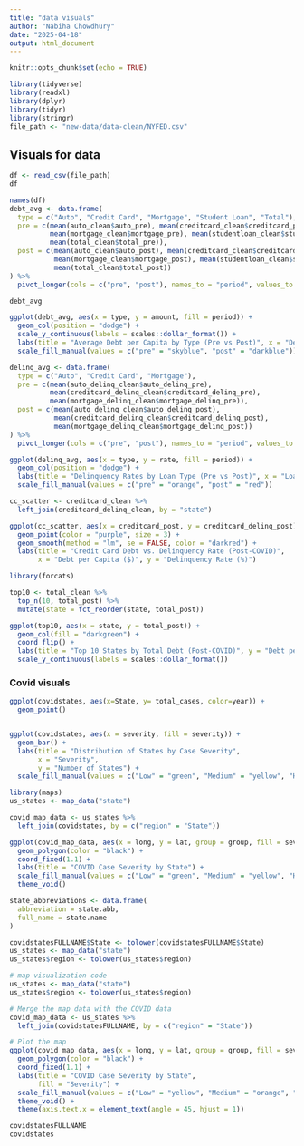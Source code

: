 ```yaml
---
title: "data visuals"
author: "Nabiha Chowdhury"
date: "2025-04-18"
output: html_document
---
```


```r
knitr::opts_chunk$set(echo = TRUE)

library(tidyverse)
library(readxl)
library(dplyr)
library(tidyr)
library(stringr)
file_path <- "new-data/data-clean/NYFED.csv"

```

## Visuals for data
```r

df <- read_csv(file_path)
df 

names(df)
debt_avg <- data.frame(
  type = c("Auto", "Credit Card", "Mortgage", "Student Loan", "Total"),
  pre = c(mean(auto_clean$auto_pre), mean(creditcard_clean$creditcard_pre),
          mean(mortgage_clean$mortgage_pre), mean(studentloan_clean$studentloan_pre),
          mean(total_clean$total_pre)),
  post = c(mean(auto_clean$auto_post), mean(creditcard_clean$creditcard_post),
           mean(mortgage_clean$mortgage_post), mean(studentloan_clean$studentloan_post),
           mean(total_clean$total_post))
) %>%
  pivot_longer(cols = c("pre", "post"), names_to = "period", values_to = "amount")

debt_avg

ggplot(debt_avg, aes(x = type, y = amount, fill = period)) +
  geom_col(position = "dodge") +
  scale_y_continuous(labels = scales::dollar_format()) +
  labs(title = "Average Debt per Capita by Type (Pre vs Post)", x = "Debt Type", y = "Amount") +
  scale_fill_manual(values = c("pre" = "skyblue", "post" = "darkblue"))
```


```r
delinq_avg <- data.frame(
  type = c("Auto", "Credit Card", "Mortgage"),
  pre = c(mean(auto_delinq_clean$auto_delinq_pre),
          mean(creditcard_delinq_clean$creditcard_delinq_pre),
          mean(mortgage_delinq_clean$mortgage_delinq_pre)),
  post = c(mean(auto_delinq_clean$auto_delinq_post),
           mean(creditcard_delinq_clean$creditcard_delinq_post),
           mean(mortgage_delinq_clean$mortgage_delinq_post))
) %>%
  pivot_longer(cols = c("pre", "post"), names_to = "period", values_to = "rate")

ggplot(delinq_avg, aes(x = type, y = rate, fill = period)) +
  geom_col(position = "dodge") +
  labs(title = "Delinquency Rates by Loan Type (Pre vs Post)", x = "Loan Type", y = "% Delinquent") +
  scale_fill_manual(values = c("pre" = "orange", "post" = "red"))
```


```r
cc_scatter <- creditcard_clean %>%
  left_join(creditcard_delinq_clean, by = "state")

ggplot(cc_scatter, aes(x = creditcard_post, y = creditcard_delinq_post)) +
  geom_point(color = "purple", size = 3) +
  geom_smooth(method = "lm", se = FALSE, color = "darkred") +
  labs(title = "Credit Card Debt vs. Delinquency Rate (Post-COVID)",
       x = "Debt per Capita ($)", y = "Delinquency Rate (%)")
```


```r
library(forcats)

top10 <- total_clean %>%
  top_n(10, total_post) %>%
  mutate(state = fct_reorder(state, total_post))

ggplot(top10, aes(x = state, y = total_post)) +
  geom_col(fill = "darkgreen") +
  coord_flip() +
  labs(title = "Top 10 States by Total Debt (Post-COVID)", y = "Debt per Capita", x = "State") +
  scale_y_continuous(labels = scales::dollar_format())
```




### Covid visuals
```r
ggplot(covidstates, aes(x=State, y= total_cases, color=year)) +
  geom_point()


ggplot(covidstates, aes(x = severity, fill = severity)) +
  geom_bar() +
  labs(title = "Distribution of States by Case Severity",
       x = "Severity",
       y = "Number of States") +
  scale_fill_manual(values = c("Low" = "green", "Medium" = "yellow", "High" = "red"))
```



```r
library(maps)
us_states <- map_data("state")

covid_map_data <- us_states %>%
  left_join(covidstates, by = c("region" = "State"))

ggplot(covid_map_data, aes(x = long, y = lat, group = group, fill = severity)) +
  geom_polygon(color = "black") +
  coord_fixed(1.1) +
  labs(title = "COVID Case Severity by State") +
  scale_fill_manual(values = c("Low" = "green", "Medium" = "yellow", "High" = "red")) +
  theme_void()
```

```r
state_abbreviations <- data.frame(
  abbreviation = state.abb, 
  full_name = state.name  
)

covidstatesFULLNAME$State <- tolower(covidstatesFULLNAME$State) 
us_states <- map_data("state")
us_states$region <- tolower(us_states$region)

# map visualization code
us_states <- map_data("state")
us_states$region <- tolower(us_states$region) 

# Merge the map data with the COVID data
covid_map_data <- us_states %>%
  left_join(covidstatesFULLNAME, by = c("region" = "State"))

# Plot the map
ggplot(covid_map_data, aes(x = long, y = lat, group = group, fill = severity)) +
  geom_polygon(color = "black") +
  coord_fixed(1.1) +
  labs(title = "COVID Case Severity by State",
       fill = "Severity") +
  scale_fill_manual(values = c("Low" = "yellow", "Medium" = "orange", "High" = "red")) +
  theme_void() +
  theme(axis.text.x = element_text(angle = 45, hjust = 1))

covidstatesFULLNAME
covidstates
```

